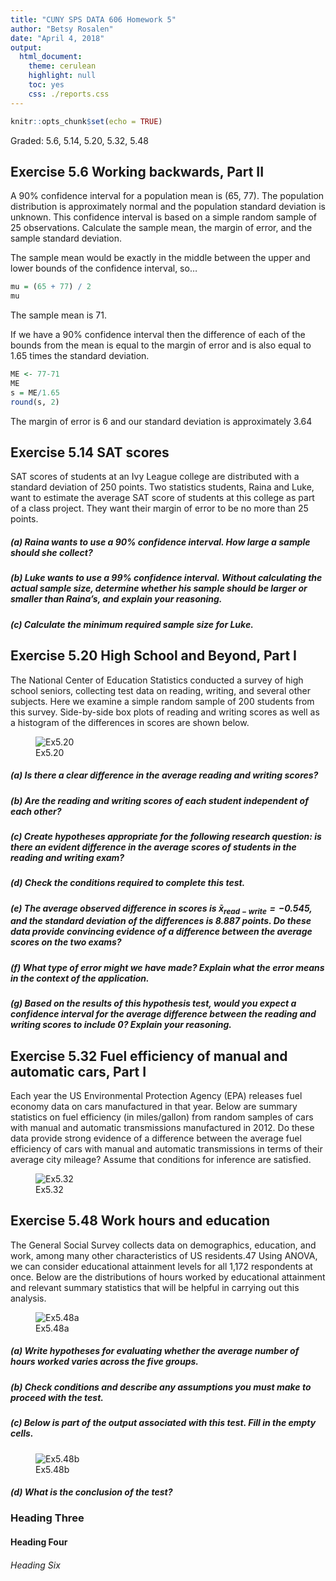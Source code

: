 ```yaml
---
title: "CUNY SPS DATA 606 Homework 5"
author: "Betsy Rosalen"
date: "April 4, 2018"
output:
  html_document:
    theme: cerulean
    highlight: null
    toc: yes
    css: ./reports.css
---
```


```r
knitr::opts_chunk$set(echo = TRUE)
```

Graded: 5.6, 5.14, 5.20, 5.32, 5.48

## Exercise 5.6 Working backwards, Part II

A 90% confidence interval for a population mean is (65, 77). The population distribution is approximately normal and the population standard deviation is unknown. This confidence interval is based on a simple random sample of 25 observations. Calculate the sample mean, the margin of error, and the sample standard deviation.

The sample mean would be exactly in the middle between the upper and lower bounds of the confidence interval, so...

```r
mu = (65 + 77) / 2
mu
```

The sample mean is 71.

If we have a 90% confidence interval then the difference of each of the bounds from the mean is equal to the margin of error and is also equal to 1.65 times the standard deviation. 

```r
ME <- 77-71
ME
s = ME/1.65
round(s, 2)
```

The margin of error is 6 and our standard deviation is approximately 3.64

## Exercise 5.14 SAT scores

SAT scores of students at an Ivy League college are distributed with a standard deviation of 250 points. Two statistics students, Raina and Luke, want to estimate the average SAT score of students at this college as part of a class project. They want their margin of error to be no more than 25 points. 

#####  (a) Raina wants to use a 90% confidence interval. How large a sample should she collect? 

#####  (b) Luke wants to use a 99% confidence interval. Without calculating the actual sample size, determine whether his sample should be larger or smaller than Raina's, and explain your reasoning.

#####  (c) Calculate the minimum required sample size for Luke.



## Exercise 5.20 High School and Beyond, Part I

The National Center of Education Statistics conducted a survey of high school seniors, collecting test data on reading, writing, and several other subjects. Here we examine a simple random sample of 200 students from this survey. Side-by-side box plots of reading and writing scores as well as a histogram of the differences in scores are shown below.

![Ex5.20](Ex5.20.png)

#####  (a) Is there a clear difference in the average reading and writing scores?

#####  (b) Are the reading and writing scores of each student independent of each other?

#####  (c) Create hypotheses appropriate for the following research question: is there an evident difference in the average scores of students in the reading and writing exam?

#####  (d) Check the conditions required to complete this test.

#####  (e) The average observed difference in scores is $\bar{x}_{read-write} = -0.545$, and the standard deviation of the differences is 8.887 points. Do these data provide convincing evidence of a difference between the average scores on the two exams?

#####  (f) What type of error might we have made? Explain what the error means in the context of the application.

#####  (g) Based on the results of this hypothesis test, would you expect a confidence interval for the average difference between the reading and writing scores to include 0? Explain your reasoning.



## Exercise 5.32 Fuel efficiency of manual and automatic cars, Part I

Each year the US Environmental Protection Agency (EPA) releases fuel economy data on cars manufactured in that year. Below are summary statistics on fuel efficiency (in miles/gallon) from random samples of cars with manual and automatic transmissions manufactured in 2012. Do these data provide strong evidence of a difference between the average fuel efficiency of cars with manual and automatic transmissions in terms of their average city mileage? Assume that conditions for inference are satisfied.

![Ex5.32](Ex5.32.png)




## Exercise 5.48 Work hours and education

The General Social Survey collects data on demographics, education, and work, among many other characteristics of US residents.47 Using ANOVA, we can consider educational attainment levels for all 1,172 respondents at once. Below are the distributions of hours worked by educational attainment and relevant summary statistics that will be helpful in carrying out this analysis.

![Ex5.48a](Ex5.48a.png)

#####  (a) Write hypotheses for evaluating whether the average number of hours worked varies across the five groups.

#####  (b) Check conditions and describe any assumptions you must make to proceed with the test.

#####  (c) Below is part of the output associated with this test. Fill in the empty cells.

![Ex5.48b](Ex5.48b.png)

#####  (d) What is the conclusion of the test?

### Heading Three

#### Heading Four

###### Heading Six

